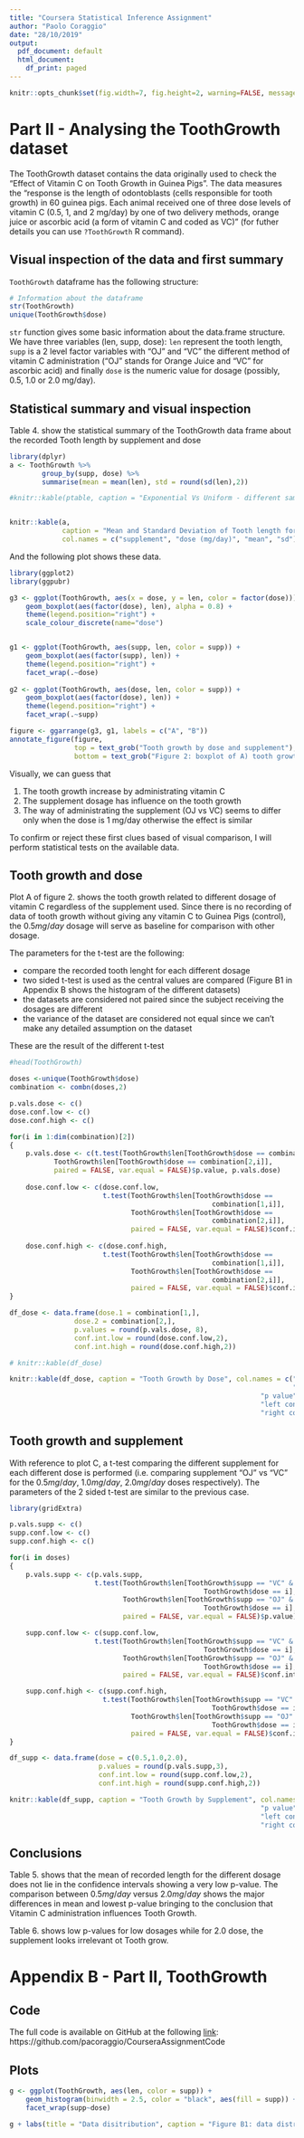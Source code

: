 ---
title: "Coursera Statistical Inference Assignment"
author: "Paolo Coraggio"
date: "28/10/2019"
output:
  pdf_document: default
  html_document:
    df_print: paged
---

```{r setup, include=FALSE}
knitr::opts_chunk$set(fig.width=7, fig.height=2, warning=FALSE, message=FALSE)
```

# Part II - Analysing the ToothGrowth dataset

The ToothGrowth dataset contains the data originally used to check the "Effect of Vitamin C on Tooth Growth in Guinea Pigs". The data measures the "response is the length of odontoblasts (cells responsible for tooth growth) in 60 guinea pigs. Each animal received one of three dose levels of vitamin C (0.5, 1, and 2 mg/day) by one of two delivery methods, orange juice or ascorbic acid (a form of vitamin C and coded as VC)" (for futher details you can use `?ToothGrowth` R command).

## Visual inspection of the data and first summary

`ToothGrowth` dataframe has the following structure:

```{r ToothGrowth, echo=FALSE}
# Information about the dataframe
str(ToothGrowth)
unique(ToothGrowth$dose)
```

`str` function gives some basic information about the data.frame structure. We have three variables (len, supp, dose): `len` represent the tooth length, `supp` is a 2 level factor variables with "OJ" and "VC" the different method of vitamin C administration ("OJ" stands for Orange Juice and "VC" for ascorbic acid) and finally `dose` is the numeric value for dosage (possibly, 0.5, 1.0 or 2.0 mg/day).


## Statistical summary and visual inspection

Table 4. show the statistical summary of the ToothGrowth data frame about the recorded Tooth length by supplement and dose

```{r, echo=FALSE}
library(dplyr)
a <- ToothGrowth %>%
        group_by(supp, dose) %>%
        summarise(mean = mean(len), std = round(sd(len),2))

#knitr::kable(ptable, caption = "Exponential Vs Uniform - different sample size", col.names = c("Distribution",                                                              "N Samples",                                             "Mean",                                                              "Computed Sd",             "Expected Sd"))


knitr::kable(a, 
             caption = "Mean and Standard Deviation of Tooth length for dose and supplement",
             col.names = c("supplement", "dose (mg/day)", "mean", "sd"))
```

And the following plot shows these data.

```{r, fig.height=2.8, fig.align='center', echo=FALSE}
library(ggplot2)
library(ggpubr)

g3 <- ggplot(ToothGrowth, aes(x = dose, y = len, color = factor(dose))) +
    geom_boxplot(aes(factor(dose), len), alpha = 0.8) +
    theme(legend.position="right") + 
    scale_colour_discrete(name="dose")


g1 <- ggplot(ToothGrowth, aes(supp, len, color = supp)) +
    geom_boxplot(aes(factor(supp), len)) +
    theme(legend.position="right") +
    facet_wrap(.~dose) 
    
g2 <- ggplot(ToothGrowth, aes(dose, len, color = supp)) +
    geom_boxplot(aes(factor(dose), len)) +
    theme(legend.position="right") +
    facet_wrap(.~supp)

figure <- ggarrange(g3, g1, labels = c("A", "B"))
annotate_figure(figure,
                top = text_grob("Tooth growth by dose and supplement"),
                bottom = text_grob("Figure 2: boxplot of A) tooth growth by dose B) by supplement", hjust = 1, x = 1, size = 9))

```


Visually, we can guess that 

1. The tooth growth increase by administrating vitamin C
2. The supplement dosage has influence on the tooth growth
3. The way of administrating the supplement (OJ vs VC) seems to differ only when the dose is 1 mg/day otherwise the effect is similar

To confirm or reject these first clues based of visual comparison, I will perform statistical tests on the available data. 

## Tooth growth and dose

Plot A of figure 2. shows the tooth growth related to different dosage of vitamin C regardless of the supplement used. Since there is no recording of data of tooth growth without giving any vitamin C to Guinea Pigs (control), the $0.5 mg/day$ dosage will serve as baseline for comparison with other dosage.

The parameters for the t-test are the following:

* compare the recorded tooth lenght for each different dosage
* two sided t-test is used as the central values are compared (Figure B1 in Appendix B shows the histogram of the different datasets)
* the datasets are considered not paired since the subject receiving the dosages are different
* the variance of the dataset are considered not equal since we can't make any detailed assumption on the dataset

These are the result of the different t-test

```{r, echo = FALSE}
#head(ToothGrowth)

doses <-unique(ToothGrowth$dose)
combination <- combn(doses,2)

p.vals.dose <- c()
dose.conf.low <- c()
dose.conf.high <- c()

for(i in 1:dim(combination)[2])
{
    p.vals.dose <- c(t.test(ToothGrowth$len[ToothGrowth$dose == combination[1,i]],
           ToothGrowth$len[ToothGrowth$dose == combination[2,i]], 
           paired = FALSE, var.equal = FALSE)$p.value, p.vals.dose)
    
    dose.conf.low <- c(dose.conf.low, 
                       t.test(ToothGrowth$len[ToothGrowth$dose == 
                                                  combination[1,i]],
                              ToothGrowth$len[ToothGrowth$dose ==
                                                  combination[2,i]], 
                              paired = FALSE, var.equal = FALSE)$conf.int[1])
    
    dose.conf.high <- c(dose.conf.high, 
                       t.test(ToothGrowth$len[ToothGrowth$dose ==
                                                  combination[1,i]],
                              ToothGrowth$len[ToothGrowth$dose ==
                                                  combination[2,i]], 
                              paired = FALSE, var.equal = FALSE)$conf.int[2])
}

df_dose <- data.frame(dose.1 = combination[1,],
                dose.2 = combination[2,],
                p.values = round(p.vals.dose, 8),
                conf.int.low = round(dose.conf.low,2),
                conf.int.high = round(dose.conf.high,2))

# knitr::kable(df_dose)

knitr::kable(df_dose, caption = "Tooth Growth by Dose", col.names = c("dose 1",
                                                                      "dose 2",
                                                              "p value",
                                                              "left confidence interval",
                                                              "right confidence interval"), )

```

## Tooth growth and supplement

With reference to plot C, a t-test comparing the different supplement for each different dose is performed (i.e. comparing supplement "OJ" vs "VC" for the $0.5 mg/day$,  $1.0 mg/day$,  $2.0 mg/day$ doses respectively). The parameters of the 2 sided t-test are similar to the previous case.


```{r, echo=FALSE}
library(gridExtra)

p.vals.supp <- c()
supp.conf.low <- c()
supp.conf.high <- c()

for(i in doses)
{
    p.vals.supp <- c(p.vals.supp,
                     t.test(ToothGrowth$len[ToothGrowth$supp == "VC" &
                                                ToothGrowth$dose == i],
                            ToothGrowth$len[ToothGrowth$supp == "OJ" &
                                                ToothGrowth$dose == i],
                            paired = FALSE, var.equal = FALSE)$p.value)

    supp.conf.low <- c(supp.conf.low,
                     t.test(ToothGrowth$len[ToothGrowth$supp == "VC" &
                                                ToothGrowth$dose == i],
                            ToothGrowth$len[ToothGrowth$supp == "OJ" &
                                                ToothGrowth$dose == i],
                            paired = FALSE, var.equal = FALSE)$conf.int[1])

    supp.conf.high <- c(supp.conf.high,
                       t.test(ToothGrowth$len[ToothGrowth$supp == "VC" &
                                                  ToothGrowth$dose == i],
                              ToothGrowth$len[ToothGrowth$supp == "OJ" &
                                                  ToothGrowth$dose == i],
                              paired = FALSE, var.equal = FALSE)$conf.int[2])
}

df_supp <- data.frame(dose = c(0.5,1.0,2.0),
                      p.values = round(p.vals.supp,3),
                      conf.int.low = round(supp.conf.low,2),
                      conf.int.high = round(supp.conf.high,2))

knitr::kable(df_supp, caption = "Tooth Growth by Supplement", col.names = c("dose",
                                                              "p value",
                                                              "left confidence interval",
                                                              "right confidence interval"), )
```

## Conclusions

Table 5. shows that the mean of recorded length for the different dosage does not lie in the confidence intervals showing a very low p-value. The comparison between $0.5 mg/day$ versus $2.0  mg/day$ shows the major differences in mean and lowest p-value bringing to the conclusion that Vitamin C administration influences Tooth Growth.

Table 6. shows low p-values for low dosages while for $2.0$ dose, the supplement looks irrelevant ot Tooth grow.


# Appendix B - Part II, ToothGrowth

## Code

The full code is available on GitHub at the following [link](https://github.com/pacoraggio/CourseraAssignmentCode): https://github.com/pacoraggio/CourseraAssignmentCode 

## Plots

```{r, fig.align="centre", fig.height=3.5, echo=FALSE}
g <- ggplot(ToothGrowth, aes(len, color = supp)) +
    geom_histogram(binwidth = 2.5, color = "black", aes(fill = supp)) +
    facet_wrap(supp~dose)

g + labs(title = "Data disitribution", caption = "Figure B1: data distribution of length tooth growth")
```

